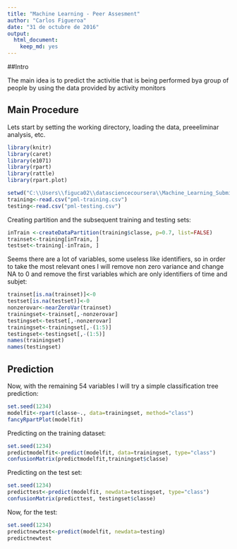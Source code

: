 ```yaml
---
title: "Machine Learning - Peer Assesment"
author: "Carlos Figueroa"
date: "31 de octubre de 2016"
output: 
  html_document: 
    keep_md: yes
---
```

  
##Intro
  
The main idea is to predict the activitie that is being performed bya  group of people by using the data provided by activity monitors

## Main Procedure

Lets start by setting the working directory, loading the data, preeeliminar analysis, etc.

```r
library(knitr)
library(caret)
library(e1071)
library(rpart)
library(rattle)
library(rpart.plot)
```

```r
setwd("C:\\Users\\figuca02\\datasciencecoursera\\Machine_Learning_Submission")
training<-read.csv("pml-training.csv")
testing<-read.csv("pml-testing.csv")
```

Creating partition and the subsequent training and testing sets:
  
```r
inTrain <-createDataPartition(training$classe, p=0.7, list=FALSE)
trainset<-training[inTrain, ]
testset<-training[-inTrain, ]
```

Seems there are a lot of variables, some useless like identifiers, so in order to take the most relevant ones I will remove non zero variance and change NA to 0 and remove the first variables which are only identifiers of time and subjet:
  
```r
trainset[is.na(trainset)]<-0
testset[is.na(testset)]<-0
nonzerovar<-nearZeroVar(trainset)
trainingset<-trainset[,-nonzerovar]
testingset<-testset[,-nonzerovar]
trainingset<-trainingset[,-(1:5)]
testingset<-testingset[,-(1:5)]
names(trainingset)
names(testingset)
```


## Prediction

Now, with the remaining 54 variables I will try a simple classification tree prediction:
  
```r
set.seed(1234)
modelfit<-rpart(classe~., data=trainingset, method="class")
fancyRpartPlot(modelfit)
```


Predicting on the training dataset:
  
```r
set.seed(1234)
predictmodelfit<-predict(modelfit, data=trainingset, type="class")
confusionMatrix(predictmodelfit,trainingset$classe)
```


Predicting on the test set:
  
```r
set.seed(1234)
predicttest<-predict(modelfit, newdata=testingset, type="class")
confusionMatrix(predicttest, testingset$classe)
```


Now, for the test:
  
```r
set.seed(1234)
predictnewtest<-predict(modelfit, newdata=testing)
predictnewtest
```
